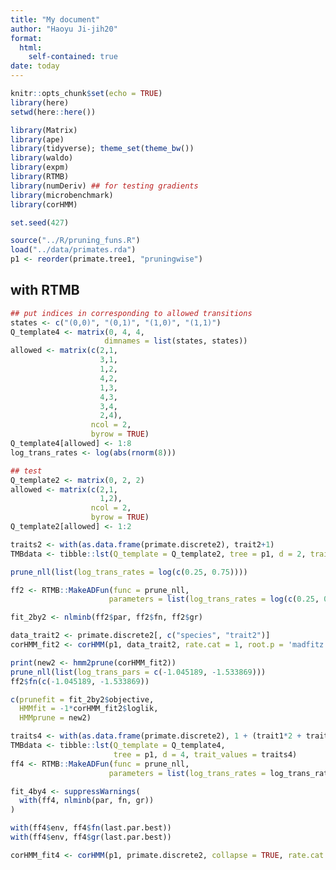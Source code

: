 ```yaml
---
title: "My document"
author: "Haoyu Ji-jih20"
format: 
  html:
    self-contained: true
date: today
---
```


```r
knitr::opts_chunk$set(echo = TRUE)
library(here)
setwd(here::here())
```

```r
library(Matrix)
library(ape)
library(tidyverse); theme_set(theme_bw())
library(waldo)
library(expm)
library(RTMB)
library(numDeriv) ## for testing gradients
library(microbenchmark)
library(corHMM)
```

```r
set.seed(427)
```

```r
source("../R/pruning_funs.R")
load("../data/primates.rda")
p1 <- reorder(primate.tree1, "pruningwise")
```

## with RTMB
```r
## put indices in corresponding to allowed transitions
states <- c("(0,0)", "(0,1)", "(1,0)", "(1,1)")
Q_template4 <- matrix(0, 4, 4,
                     dimnames = list(states, states))
allowed <- matrix(c(2,1,
                    3,1,
                    1,2,
                    4,2,
                    1,3,
                    4,3,
                    3,4,
                    2,4),
                  ncol = 2,
                  byrow = TRUE)
Q_template4[allowed] <- 1:8
log_trans_rates <- log(abs(rnorm(8)))
```


```r
## test
Q_template2 <- matrix(0, 2, 2)
allowed <- matrix(c(2,1,
                    1,2),
                  ncol = 2,
                  byrow = TRUE)
Q_template2[allowed] <- 1:2

traits2 <- with(as.data.frame(primate.discrete2), trait2+1)
TMBdata <- tibble::lst(Q_template = Q_template2, tree = p1, d = 2, trait_values = traits2)

prune_nll(list(log_trans_rates = log(c(0.25, 0.75))))

ff2 <- RTMB::MakeADFun(func = prune_nll,
                      parameters = list(log_trans_rates = log(c(0.25, 0.75))), silent = TRUE)

fit_2by2 <- nlminb(ff2$par, ff2$fn, ff2$gr)

data_trait2 <- primate.discrete2[, c("species", "trait2")]
corHMM_fit2 <- corHMM(p1, data_trait2, rate.cat = 1, root.p = 'madfitz')

print(new2 <- hmm2prune(corHMM_fit2))
prune_nll(list(log_trans_pars = c(-1.045189, -1.533869)))
ff2$fn(c(-1.045189, -1.533869))

c(prunefit = fit_2by2$objective,
  HMMfit = -1*corHMM_fit2$loglik,
  HMMprune = new2)
```

```r
traits4 <- with(as.data.frame(primate.discrete2), 1 + (trait1*2 + trait2))
TMBdata <- tibble::lst(Q_template = Q_template4,
                       tree = p1, d = 4, trait_values = traits4)
ff4 <- RTMB::MakeADFun(func = prune_nll,
                      parameters = list(log_trans_rates = log_trans_rates), silent = TRUE)

fit_4by4 <- suppressWarnings(
  with(ff4, nlminb(par, fn, gr))
)

with(ff4$env, ff4$fn(last.par.best))
with(ff4$env, ff4$gr(last.par.best))

corHMM_fit4 <- corHMM(p1, primate.discrete2, collapse = TRUE, rate.cat = 1)
```
